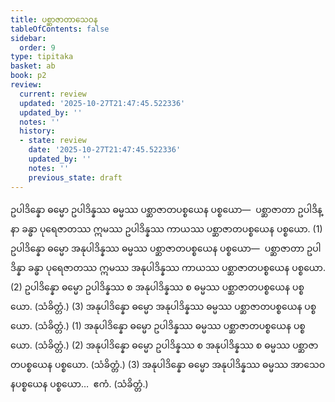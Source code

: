 ```yaml
---
title: ပစ္ဆာဇာတာသေဝန
tableOfContents: false
sidebar:
  order: 9
type: tipitaka
basket: ab
book: p2
review:
  current: review
  updated: '2025-10-27T21:47:45.522336'
  updated_by: ''
  notes: ''
  history:
  - state: review
    date: '2025-10-27T21:47:45.522336'
    updated_by: ''
    notes: ''
    previous_state: draft
---
```



<ReviewStatus review={frontmatter.review} showDetails={true} />

<HypothesisAnnotation frontmatter={frontmatter} />

<DynamicBreadcrumb />

<Division number="455" book="p2" e="ch" v="38" p="552">

<Paragraph number="3468" book="p2">
ဥပါဒိန္နော ဓမ္မော ဥပါဒိန္နဿ ဓမ္မဿ ပစ္ဆာဇာတပစ္စယေန ပစ္စယော—  ပစ္ဆာဇာတာ ဥပါဒိန္နာ ခန္ဓာ ပုရေဇာတဿ ဣမဿ ဥပါဒိန္နဿ ကာယဿ ပစ္ဆာဇာတပစ္စယေန ပစ္စယော. (1)
</Paragraph>

<Paragraph number="3469" book="p2">
ဥပါဒိန္နော ဓမ္မော အနုပါဒိန္နဿ ဓမ္မဿ ပစ္ဆာဇာတပစ္စယေန ပစ္စယော—  ပစ္ဆာဇာတာ ဥပါဒိန္နာ ခန္ဓာ ပုရေဇာတဿ ဣမဿ အနုပါဒိန္နဿ ကာယဿ ပစ္ဆာဇာတပစ္စယေန ပစ္စယော. (2)
</Paragraph>

<Paragraph number="3470" book="p2">
ဥပါဒိန္နော ဓမ္မော ဥပါဒိန္နဿ စ အနုပါဒိန္နဿ စ ဓမ္မဿ ပစ္ဆာဇာတပစ္စယေန ပစ္စယော. (သံခိတ္တံ.) (3)
</Paragraph>

<Paragraph number="3471" book="p2">
အနုပါဒိန္နော ဓမ္မော အနုပါဒိန္နဿ ဓမ္မဿ ပစ္ဆာဇာတပစ္စယေန ပစ္စယော. (သံခိတ္တံ.) (1)
</Paragraph>

<Paragraph number="3472" book="p2">
အနုပါဒိန္နော ဓမ္မော ဥပါဒိန္နဿ ဓမ္မဿ ပစ္ဆာဇာတပစ္စယေန ပစ္စယော. (သံခိတ္တံ.) (2)
</Paragraph>

<Paragraph number="3473" book="p2">
အနုပါဒိန္နော ဓမ္မော ဥပါဒိန္နဿ စ အနုပါဒိန္နဿ စ ဓမ္မဿ ပစ္ဆာဇာတပစ္စယေန ပစ္စယော. (သံခိတ္တံ.) (3)
</Paragraph>

</Division>
<Division number="456" book="p2" e="ch" v="38" p="552">

<Paragraph number="3474" book="p2">
အနုပါဒိန္နော ဓမ္မော အနုပါဒိန္နဿ ဓမ္မဿ အာသေဝနပစ္စယေန ပစ္စယော…  ဧကံ. (သံခိတ္တံ.)
</Paragraph>
</Division>